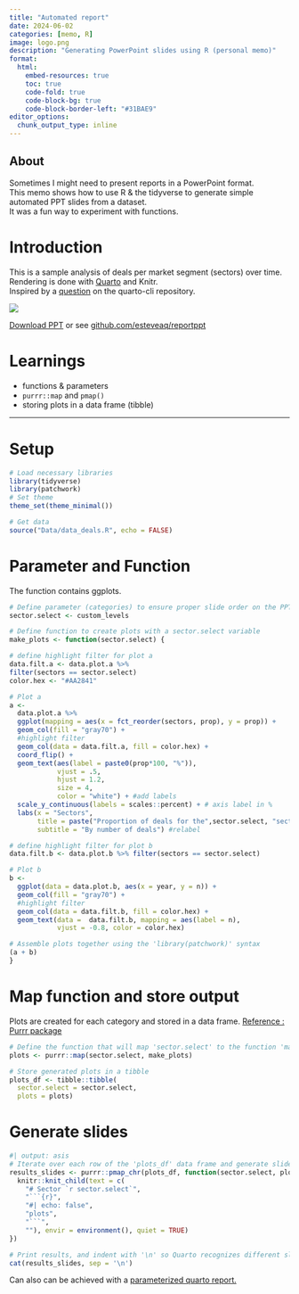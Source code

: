 ```yaml
---
title: "Automated report"
date: 2024-06-02
categories: [memo, R]
image: logo.png
description: "Generating PowerPoint slides using R (personal memo)"
format:
  html:
    embed-resources: true
    toc: true
    code-fold: true
    code-block-bg: true
    code-block-border-left: "#31BAE9"
editor_options: 
  chunk_output_type: inline
---
```


::: callout-note
## About

Sometimes I might need to present reports in a PowerPoint format.\
This memo shows how to use R & the tidyverse to generate simple automated PPT slides from a dataset.\
It was a fun way to experiment with functions.
:::

# Introduction

This is a sample analysis of deals per market segment (sectors) over time.\
Rendering is done with [Quarto](https://quarto.org/docs/presentations/powerpoint.html) and Knitr.\
Inspired by a [question](https://github.com/quarto-dev/quarto-cli/discussions/2403) on the quarto-cli repository.\

![](logo.png)

[Download PPT](https://github.com/esteveaq/reportppt/raw/main/docs/Report.pptx) or see [github.com/esteveaq/reportppt](https://github.com/esteveaq/reportppt)

# Learnings

-   functions & parameters
-   `purrr::map` and `pmap()`
-   storing plots in a data frame (tibble)
\

-----------------------------------------------

# Setup

``` r
# Load necessary libraries
library(tidyverse)
library(patchwork)
# Set theme
theme_set(theme_minimal())

# Get data 
source("Data/data_deals.R", echo = FALSE)
```

# Parameter and Function

The function contains ggplots.

``` r
# Define parameter (categories) to ensure proper slide order on the PPT file
sector.select <- custom_levels

# Define function to create plots with a sector.select variable
make_plots <- function(sector.select) {

# define highlight filter for plot a
data.filt.a <- data.plot.a %>% 
filter(sectors == sector.select)
color.hex <- "#AA2841"

# Plot a
a <-  
  data.plot.a %>% 
  ggplot(mapping = aes(x = fct_reorder(sectors, prop), y = prop)) +
  geom_col(fill = "gray70") +
  #highlight filter
  geom_col(data = data.filt.a, fill = color.hex) + 
  coord_flip() +
  geom_text(aes(label = paste0(prop*100, "%")), 
            vjust = .5,
            hjust = 1.2,
            size = 4,
            color = "white") + #add labels
  scale_y_continuous(labels = scales::percent) + # axis label in %
  labs(x = "Sectors",
       title = paste("Proportion of deals for the",sector.select, "sector"), 
       subtitle = "By number of deals") #relabel 

# define highlight filter for plot b
data.filt.b <- data.plot.b %>% filter(sectors == sector.select)

# Plot b
b <-
  ggplot(data = data.plot.b, aes(x = year, y = n)) +
  geom_col(fill = "gray70") + 
  #highlight filter
  geom_col(data = data.filt.b, fill = color.hex) +
  geom_text(data =  data.filt.b, mapping = aes(label = n), 
            vjust = -0.8, color = color.hex) 

# Assemble plots together using the 'library(patchwork)' syntax
(a + b)
}
```

# Map function and store output

Plots are created for each category and stored in a data frame. [Reference : Purrr package](https://purrr.tidyverse.org/index.html)

``` r
# Define the function that will map 'sector.select' to the function 'make_plots'
plots <- purrr::map(sector.select, make_plots)

# Store generated plots in a tibble 
plots_df <- tibble::tibble(
  sector.select = sector.select,
  plots = plots)
```

# Generate slides

``` r
#| output: asis
# Iterate over each row of the 'plots_df' data frame and generate slides using knitr (the markdown function that will generate actual PPT slides)
results_slides <- purrr::pmap_chr(plots_df, function(sector.select, plots) {
  knitr::knit_child(text = c(
    "# Sector `r sector.select`",
    "```{r}",
    "#| echo: false",
    "plots",
    "```",
    ""), envir = environment(), quiet = TRUE)
})

# Print results, and indent with '\n' so Quarto recognizes different slides
cat(results_slides, sep = '\n')
```

::: callout-tip
Can also can be achieved with a [parameterized quarto report.](https://bookdown.org/yihui/rmarkdown/parameterized-reports.html)
:::
